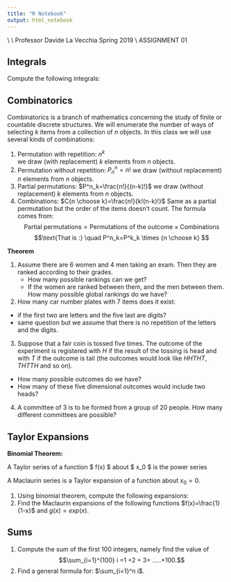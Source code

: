 ```yaml
---
title: "R Notebook"
output: html_notebook
---
```


\noindent \textsc{University of Geneva}     \hfill \textsc{Bachelor in Economics and Management} \\
\textbf{Probability 1}                      \hfill \textsc{Bachelor in International Relations} \\
Professor Davide La Vecchia                 \hfill Spring 2019  \\
ASSIGNMENT 01                               \hfill  

<!-- %\begin{center} -->
<!-- %\vspace{2cm} -->
<!-- %\LARGE{\textbf{Assignement 1}} -->
<!-- %\end{center} -->

<!-- \noindent -->
<!-- \makebox[\linewidth]{\rule{\textwidth}{0.4pt}}\\[1.5ex] -->

<!-- % -->


## Integrals

Compute the following integrals:

\begin{align*}
\int& 5x^{3}-10x^{-6}+4 dx \\
\int&  \pi^{8}+\pi^{-8} dx \\
\int& 3\sqrt[4]{x^{3}}+\frac{7}{x^{5}}+\frac{1}{6\sqrt{x}}dx \\
\int& \frac{15}{x}dx \\
\int & exp(x)dx\\
\int_{1}^{2}& y^{2}+y^{-2}dy \\
\int_{-3}^{1}& 6y^{2}-5y+2dy \\
\int_{0}^{u}& \lambda exp(\lambda y) dy \\
\int_{-\infty}^{a}& \frac{1}{2b} exp\left (-\frac{|y-\mu|}{b}\right) dy, \quad \text{for} \quad \mu \in \mathbb{R} \quad \text{and} \quad b \in \mathbb{R}^{+}.
\end{align*}

## Combinatorics

Combinatorics is a branch of mathematics concerning the study of finite or countable discrete structures.
We will enumerate the number of ways of selecting $k$ items from a collection of $n$ objects.
In this class we will use several kinds of combinations:


1.  Permutation with repetition: $n^k$  
we draw (with replacement) $k$ elements from $n$ objects.
1.  Permutation without repetition: $P^n_n=n!$
we draw (without replacement) $n$ elements from $n$ objects.
1.  Partial permutations: $P^n_k=\frac{n!}{(n-k)!}$
we draw (without replacement) $k$ elements from $n$ objects.
1.  Combinations: $C{n \choose k}=\frac{n!}{k!(n-k)!}$
Same as a partial permutation but the order of the items doesn't count.
The formula comes from:
$$\text{Partial permutations}= \text{Permutations of the outcome} \times \text{Combinations}$$
$$\text{That is :} \quad P^n_k=P^k_k \times {n \choose k} $$



**Theorem**
\begin{align}
{n \choose r}={n-1 \choose r-1}+{n-1 \choose r} 
\quad \text{for } 1\leq r\leq n
\end{align}

1. Assume there are 6 women and 4 men taking an exam. Then they are ranked according to their grades.
    - How many possible rankings can we get?
    - If the women are ranked between them, and the men between them. How many possible global rankings do we have?
2. How many car number plates with 7 items does it exist:
  -  if the first two are letters and the five last are digits?
  - same question but we assume that there is no repetition of the letters and the digits.
3. Suppose that a fair coin is tossed five times. The outcome of the experiment is registered with $H$ if the result of the tossing is head and with $T$ if the outcome is tail (the outcomes would look like $HHTHT, THTTH$ and so on).
  - How many possible outcomes do we have?
  - How many of these five dimensional outcomes would include two heads?
4. A committee of 3 is to be formed from a group of 20 people. How many different committees are possible?

## Taylor Expansions


**Binomial Theorem:**

\begin{align}
(a+b)^{n}&=\sum_{k=0}^{n}{n \choose k} a^{k} b^{n-k}
\end{align}

A Taylor series of a function $ f(x) $ about $ x_0 $ is the power series
\begin{eqnarray}
f(x)&=&f(x_0)+f'(x_0)(x-x_0)+\frac{f''(x_0)}{2!}(x-x_0)^{2}+...+\frac{f^{(n)}(x_0)}{n!}(x-x_0)^{n}+... \\
&=& \sum_{k=0}^\infty \frac{f^{(k)}(x_0)}{k!}(x-x_0)^{k}
\end{eqnarray}

A Maclaurin series is a Taylor expansion of a function about $x_0=0$.

1. Using binomial theorem, compute the following expansions:
\begin{align*}
 &(x+y)^{2}  \\
 &(x-y)^{2}\\
 &x^{2}-y^{2}\\
 &(x+y)^{3} \\
 &x^{3}+y^{3}\\
\end{align*}
2. Find the Maclaurin expansions of the following functions $f(x)=\frac{1}{1-x}$ and $g(x)=exp(x)$.

## Sums

1. Compute the sum of the first 100 integers, namely find the value of
$$\sum_{i=1}^{100} i =1 +2 + 3+ .....+100.$$
2. Find a general formula for: $\sum_{i=1}^n i$.


